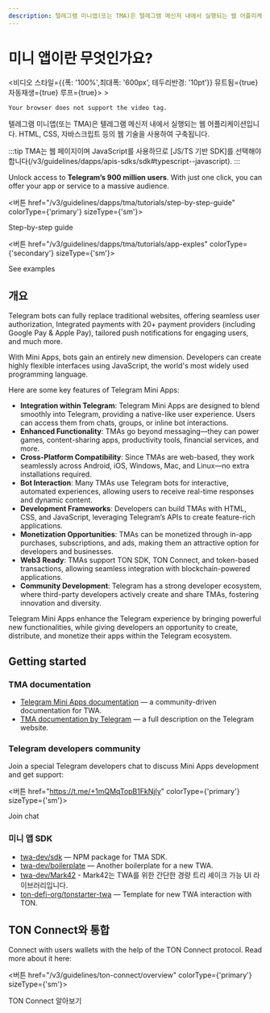 ```yaml
---
description: 텔레그램 미니앱(또는 TMA)은 텔레그램 메신저 내에서 실행되는 웹 어플리케이션입니다. HTML, CSS, 자바스크립트 등의 웹 기술을 사용하여 구축됩니다.
---
```



# 미니 앱이란 무엇인가요?

<div style={{width: '100%', textAlign:'center', margin: '10pt auto'}}>
  <비디오 스타일={{폭: '100%',최대폭: '600px', 테두리반경: '10pt'}} 뮤트됨={true} 자동재생={true} 루프={true}> >
    <source src="/files/twa.mp4" type="video/mp4" />

```
Your browser does not support the video tag.
```

</video>
</div>

텔레그램 미니앱(또는 TMA)은 텔레그램 메신저 내에서 실행되는 웹 어플리케이션입니다. HTML, CSS, 자바스크립트 등의 웹 기술을 사용하여 구축됩니다.

:::tip
TMA는 웹 페이지이며 JavaScript를 사용하므로 [JS/TS 기반 SDK]를 선택해야 합니다(/v3/guidelines/dapps/apis-sdks/sdk#typescript--javascript).
:::

Unlock access to **Telegram’s 900 million users**. With just one click, you can offer your app or service to a massive audience.

<버튼 href="/v3/guidelines/dapps/tma/tutorials/step-by-step-guide" colorType={'primary'} sizeType={'sm'}>

Step-by-step guide

</Button>

<버튼 href="/v3/guidelines/dapps/tma/tutorials/app-exples" colorType={'secondary'} sizeType={'sm'}>

See examples

</Button>

## 개요

Telegram bots can fully replace traditional websites, offering seamless user authorization, Integrated payments with 20+ payment providers (including Google Pay & Apple Pay), tailored push notifications for engaging users, and much more.

With Mini Apps, bots gain an entirely new dimension. Developers can create highly flexible interfaces using JavaScript, the world's most widely used programming language.

Here are some key features of Telegram Mini Apps:

- **Integration within Telegram**: Telegram Mini Apps are designed to blend smoothly into Telegram, providing a native-like user experience. Users can access them from chats, groups, or inline bot interactions.
- **Enhanced Functionality**: TMAs go beyond messaging—they can power games, content-sharing apps, productivity tools, financial services, and more.
- **Cross-Platform Compatibility**: Since TMAs are web-based, they work seamlessly across Android, iOS, Windows, Mac, and Linux—no extra installations required.
- **Bot Interaction**: Many TMAs use Telegram bots for interactive, automated experiences, allowing users to receive real-time responses and dynamic content.
- **Development Frameworks**: Developers can build TMAs with HTML, CSS, and JavaScript, leveraging Telegram’s APIs to create feature-rich applications.
- **Monetization Opportunities**: TMAs can be monetized through in-app purchases, subscriptions, and ads, making them an attractive option for developers and businesses.
- **Web3 Ready**: TMAs support TON SDK, TON Connect, and token-based transactions, allowing seamless integration with blockchain-powered applications.
- **Community Development**: Telegram has a strong developer ecosystem, where third-party developers actively create and share TMAs, fostering innovation and diversity.

Telegram Mini Apps enhance the Telegram experience by bringing powerful new functionalities, while giving developers an opportunity to create, distribute, and monetize their apps within the Telegram ecosystem.

## Getting started

### TMA documentation

- [Telegram Mini Apps documentation](https://docs.telegram-mini-apps.com) — a community-driven documentation for TWA.
- [TMA documentation by Telegram](https://core.telegram.org/bots/webapps) — a full description on the Telegram website.

### Telegram developers community

Join a special Telegram developers chat to discuss Mini Apps development and get support:

<버튼 href="https://t.me/+1mQMqTopB1FkNjIy" colorType={'primary'} sizeType={'sm'}>

Join chat

</Button>

### 미니 앱 SDK

- [twa-dev/sdk](https://github.com/twa-dev/sdk) — NPM package for TMA SDK.
- [twa-dev/boilerplate](https://github.com/twa-dev/Boilerplate) — Another boilerplate for a new TWA.
- [twa-dev/Mark42](https://github.com/twa-dev/Mark42) - Mark42는 TWA를 위한 간단한 경량 트리 셰이크 가능 UI 라이브러리입니다.
- [ton-defi-org/tonstarter-twa](https://github.com/ton-defi-org/tonstarter-twa) — Template for new TWA interaction with TON.

## TON Connect와 통합

Connect with users wallets with the help of the TON Connect protocol. Read more about it here:

<버튼 href="/v3/guidelines/ton-connect/overview" colorType={'primary'} sizeType={'sm'}>

TON Connect 알아보기

</Button>

<Feedback />
